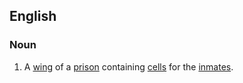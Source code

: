 ==English==
===Noun===
{{en-noun}}
# A [[wing]] of a [[prison]] containing [[cells]] for the [[inmates]].